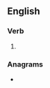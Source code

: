 {{also|élaborâtes}}
==English==

===Verb===
{{head|en|verb form}}

# {{en-third-person singular of|elaborate}}

===Anagrams===
* {{anagrams|en|a=aabeelorst|aerostable}}